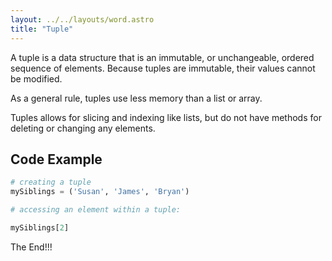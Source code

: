 ```yaml
---
layout: ../../layouts/word.astro
title: "Tuple"
---
```

A tuple is a data structure that is an immutable, or unchangeable, ordered sequence of elements. Because tuples are immutable, their values cannot be modified.

As a general rule, tuples use less memory than a list or array.

Tuples allows for slicing and indexing like lists, but do not have methods for deleting or changing any elements.

## Code Example

```python
# creating a tuple 
mySiblings = ('Susan', 'James', 'Bryan')

# accessing an element within a tuple:

mySiblings[2]
```

The End!!!
